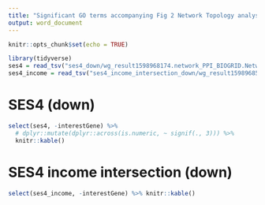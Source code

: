 ```yaml
---
title: "Significant GO terms accompanying Fig 2 Network Topology analyses"
output: word_document
---
```


```r
knitr::opts_chunk$set(echo = TRUE)
```

 
```r
library(tidyverse)
ses4 = read_tsv("ses4_down/wg_result1598968174.network_PPI_BIOGRID.Network_Expansion_enrichedResult.txt")
ses4_income = read_tsv("ses4_income_intersection_down/wg_result1598968501.network_PPI_BIOGRID.Network_Expansion_enrichedResult.txt")
```
 
# SES4 (down)

```r

select(ses4, -interestGene) %>%  
  # dplyr::mutate(dplyr::across(is.numeric, ~ signif(., 3))) %>% 
  knitr::kable()

```

# SES4 income intersection (down)

```r

select(ses4_income, -interestGene) %>% knitr::kable()

```